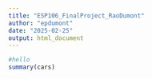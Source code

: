 ```yaml
---
title: "ESP106_FinalProject_RaoDumont"
author: "epdumont"
date: "2025-02-25"
output: html_document
---
```


```r
#hello
summary(cars)
```



```r


```



```r


```

